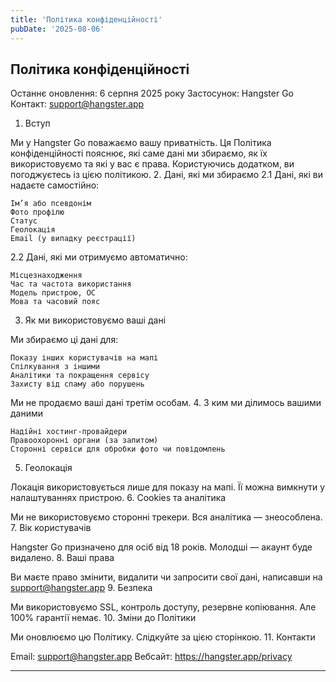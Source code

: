 ```yaml
---
title: 'Політика конфіденційності'
pubDate: '2025-08-06'
---
```


<h2>Політика конфіденційності</h2>

Останнє оновлення: 6 серпня 2025 року
Застосунок: Hangster Go
Контакт: support@hangster.app
1. Вступ

Ми у Hangster Go поважаємо вашу приватність. Ця Політика конфіденційності пояснює, які саме дані ми збираємо, як їх використовуємо та які у вас є права. Користуючись додатком, ви погоджуєтесь із цією політикою.
2. Дані, які ми збираємо
2.1 Дані, які ви надаєте самостійно:

    Ім’я або псевдонім
    Фото профілю
    Статус
    Геолокація
    Email (у випадку реєстрації)

2.2 Дані, які ми отримуємо автоматично:

    Місцезнаходження
    Час та частота використання
    Модель пристрою, ОС
    Мова та часовий пояс

3. Як ми використовуємо ваші дані

Ми збираємо ці дані для:

    Показу інших користувачів на мапі
    Спілкування з іншими
    Аналітики та покращення сервісу
    Захисту від спаму або порушень

Ми не продаємо ваші дані третім особам.
4. З ким ми ділимось вашими даними

    Надійні хостинг-провайдери
    Правоохоронні органи (за запитом)
    Сторонні сервіси для обробки фото чи повідомлень

5. Геолокація

Локація використовується лише для показу на мапі. Її можна вимкнути у налаштуваннях пристрою.
6. Cookies та аналітика

Ми не використовуємо сторонні трекери. Вся аналітика — знеособлена.
7. Вік користувачів

Hangster Go призначено для осіб від 18 років. Молодші — акаунт буде видалено.
8. Ваші права

Ви маєте право змінити, видалити чи запросити свої дані, написавши на support@hangster.app
9. Безпека

Ми використовуємо SSL, контроль доступу, резервне копіювання. Але 100% гарантії немає.
10. Зміни до Політики

Ми оновлюємо цю Політику. Слідкуйте за цією сторінкою.
11. Контакти

Email: support@hangster.app
Вебсайт: https://hangster.app/privacy

---


